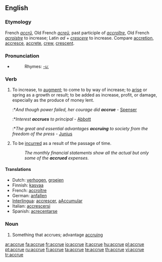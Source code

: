 ==English==

===Etymology===
French ''[[accrû]]'', Old French ''[[acreü]]'', past participle of ''[[accroître]]'', Old French ''[[acroistre]]'' to increase; Latin ''ad'' + ''[[crescere]]'' to increase. Compare [[accretion]], [[accresce]], [[accrete]], [[crew]], [[crescent]].

===Pronunciation===
*{{audio|en-us-accrue.ogg|Audio (US)}}
*:Rhymes: [[Rhymes:English:-uː|-uː]]

===Verb===
{{en-verb|accru|ing}}

# To increase, to [[augment]]; to come to by way of increase; to [[arise]] or spring as a growth or result; to be added as increase, profit, or damage, especially as the produce of money lent.
#:*''And though power failed, her courage did '''accrue''''' - [[Spenser]]
#:*''Interest '''accrues''' to principal'' - [[Abbott]]
#:*''The great and essential advantages '''accruing''' to society from the freedom of the press'' - [[Junius]]
# {{accounting}} To be [[incurred]] as a result of the passage of time.
#: ''The monthly financial statements show all the actual but only some of the '''accrued''' expenses.''

====Translations====
*Dutch: [[verhogen]], [[groeien]]
*Finnish: [[kasvaa]]
*French: [[accroître]]
*German: [[anfallen]]
*[[Interlingua]]: [[accrescer]], [[aAccumular]]
*Italian: [[accrescersi]]
*Spanish: [[acrecentarse]]

===Noun===
{{en-noun}}

# {{obsolete}} Something that accrues; advantage [[accruing]]

[[ar:accrue]]
[[fa:accrue]]
[[fr:accrue]]
[[io:accrue]]
[[it:accrue]]
[[hu:accrue]]
[[pl:accrue]]
[[pt:accrue]]
[[ru:accrue]]
[[fi:accrue]]
[[ta:accrue]]
[[te:accrue]]
[[th:accrue]]
[[vi:accrue]]
[[tr:accrue]]